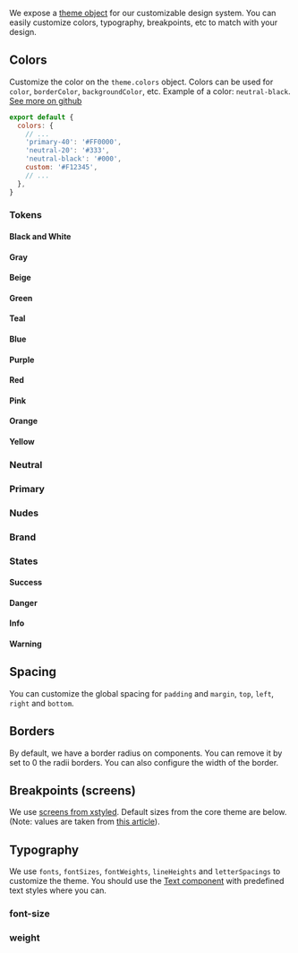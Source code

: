 We expose a [theme object](https://github.com/WTTJ/welcome-ui/tree/main/packages/Core/src/theme/core.ts) for our customizable design system. You can easily customize colors, typography, breakpoints, etc to match with your design.

## Colors

Customize the color on the `theme.colors` object. Colors can be used for `color`, `borderColor`, `backgroundColor`, etc. Example of a color: `neutral-black`. [See more on github](https://github.com/WTTJ/welcome-ui/tree/main/packages/Core/src/theme/colors.ts)

```jsx
export default {
  colors: {
    // ...
    'primary-40': '#FF0000',
    'neutral-20': '#333',
    'neutral-black': '#000',
    custom: '#F12345',
    // ...
  },
}
```

### Tokens

#### Black and White

<div data-colors="black"></div>
<div data-colors="white"></div>

#### Gray

<div data-colors="gray"></div>

#### Beige

<div data-colors="nude"></div>

#### Green

<div data-colors="green"></div>

#### Teal

<div data-colors="teal"></div>

#### Blue

<div data-colors="blue"></div>

#### Purple

<div data-colors="purple"></div>

#### Red

<div data-colors="red"></div>

#### Pink

<div data-colors="pink"></div>

#### Orange

<div data-colors="orange"></div>

#### Yellow

<div data-colors="yellow"></div>

### Neutral

<div data-colors="neutral"></div>

### Primary

<div data-colors="primary"></div>

### Nudes

<div data-colors="nude"></div>

### Brand

<div data-colors="brand"></div>

### States

#### Success

<div data-colors="success"></div>

#### Danger

<div data-colors="danger"></div>

#### Info

<div data-colors="info"></div>

#### Warning

<div data-colors="warning"></div>

## Spacing

You can customize the global spacing for `padding` and `margin`, `top`, `left`, `right` and `bottom`.

<div data-theme="space"></div>

## Borders

By default, we have a border radius on components. You can remove it by set to 0 the radii borders. You can also configure the width of the border.

<div data-theme="radii"></div>

## Breakpoints (screens)

We use [screens from xstyled](https://xstyled.dev/docs/responsive-design/). Default sizes from the core theme are below. (Note: values are taken from [this article](https://medium.com/@uiuxlab/the-most-used-responsive-breakpoints-in-2017-of-mine-9588e9bd3a8a)).

<div data-theme="screens"></div>

## Typography

We use `fonts`, `fontSizes`, `fontWeights`, `lineHeights` and `letterSpacings` to customize the theme. You should use the [Text component](https://www.welcome-ui.com/components/text) with predefined text styles where you can.

### font-size

<div data-theme="fontSizes"></div>

### weight

<div data-theme="fontWeights"></div>
